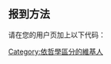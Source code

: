 {{Portal|共产主义}}

== 报到方法 ==

请在您的用户页加上以下代码：{{tl|User 关注共产主义学说}}

[[Category:依哲學區分的維基人|Category:依哲學區分的維基人]]